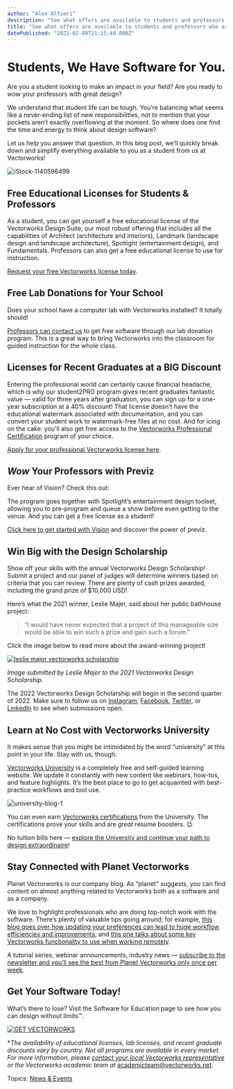 ```yaml
---
author: "Alex Altieri"
description: "See what offers are available to students and professors who are using — or want to use! — Vectorworks in university classrooms."
title: "See what offers are available to students and professors who are using — or want to use! — Vectorworks in university classrooms." 
datePublished: "2022-02-08T21:15:40.000Z"
---
```

# Students, We Have Software for You.

Are you a student looking to make an impact in your field? Are you ready to _wow_ your professors with great design?

We understand that student life can be tough. You’re balancing what seems like a never-ending list of new responsibilities, not to mention that your pockets aren’t exactly overflowing at the moment. So where does one find the time and energy to think about design software?

Let us help you answer that question. In this blog post, we’ll quickly break down and simplify everything available to you as a student from us at Vectorworks!

![iStock-1140596499](https://blog.vectorworks.net/hs-fs/hubfs/Blog%20Images/2022%20PVW%20Images/02_Education/iStock-1140596499.jpg?width=1440&name=iStock-1140596499.jpg)

## Free Educational Licenses for Students & Professors

As a student, you can get yourself a free educational license of the Vectorworks Design Suite, our most robust offering that includes all the capabilities of Architect (architecture and interiors), Landmark (landscape design and landscape architecture), Spotlight (entertainment design), and Fundamentals. Professors can also get a free educational license to use for instruction.

[Request your free Vectorworks license today](http://www.vectorworks.net/education).

## Free Lab Donations for Your School

Does your school have a computer lab with Vectorworks installed? It totally should!

[Professors can contact us](https://www.vectorworks.net/education) to get free software through our lab donation program. This is a great way to bring Vectorworks into the classroom for guided instruction for the whole class. 

## Licenses for Recent Graduates at a BIG Discount

Entering the professional world can certainly cause financial headache, which is why our student2PRO program gives recent graduates fantastic value — valid for three years after graduation, you can sign up for a one-year subscription at a 40% discount! That license doesn’t have the educational watermark associated with documentation, and you can convert your student work to watermark-free files at no cost. And for icing on the cake: you'll also get free access to the [Vectorworks Professional Certification](https://university.vectorworks.net/course/view.php?id=2391) program of your choice.

[Apply for your professional Vectorworks license here](https://www.vectorworks.net/education/student2pro).

## _Wow_ Your Professors with Previz

Ever hear of Vision? Check this out:

The program goes together with Spotlight’s entertainment design toolset, allowing you to pre-program and queue a show before even getting to the venue. And you can get a free license as a student!

[Click here to get started with Vision](https://www.vectorworks.net/education) and discover the power of previz.

## Win Big with the Design Scholarship

Show off your skills with the annual Vectorworks Design Scholarship! Submit a project and our panel of judges will determine winners based on criteria that you can review. There are plenty of cash prizes awarded, including the grand prize of $10,000 USD!

Here’s what the 2021 winner, Leslie Majer, said about her public bathhouse project:

> “I would have never expected that a project of this manageable size would be able to win such a prize and gain such a forum.”

Click the image below to read more about the award-winning project!

[![leslie major vectorworks scholarship](https://blog.vectorworks.net/hs-fs/hubfs/Blog%20Images/210614_Scholarship%20Winner/Scholar4.jpg?width=673&name=Scholar4.jpg)](../../../net/vectorworks/blog/2021-vectorworks-design-scholarship-winner.html)

_Image submitted by Leslie Majer to the 2021 Vectorworks Design Scholarship._

The 2022 Vectorworks Design Scholarship will begin in the second quarter of 2022\. Make sure to follow us on [Instagram](https://www.instagram.com/vectorworks/?hl=en), [Facebook](https://www.facebook.com/Vectorworks/), [Twitter](https://twitter.com/Vectorworks?ref%5Fsrc=twsrc%5Egoogle%7Ctwcamp%5Eserp%7Ctwgr%5Eauthor), or [LinkedIn](https://www.linkedin.com/company/vectorworks-inc) to see when submissions open.

## Learn at No Cost with Vectorworks University

It makes sense that you might be intimidated by the word “university” at this point in your life. Stay with us, though.

[Vectorworks University](http://university.vectorworks.net) is a completely free and self-guided learning website. We update it constantly with new content like webinars, how-tos, and feature highlights. It’s the best place to go to get acquainted with best-practice workflows and tool use.

![university-blog-1](https://blog.vectorworks.net/hs-fs/hubfs/university-blog-1.jpeg?width=675&name=university-blog-1.jpeg)

You can even earn [Vectorworks certifications](https://university.vectorworks.net/local/certifications/info.php#) from the University. The certifications prove your skills and are _great_ resume boosters. 😉

No tuition bills here — [explore the University and continue your path to design extraordinaire](http://university.vectorworks.net/)!

## Stay Connected with Planet Vectorworks

Planet Vectorworks is our company blog. As “planet” suggests, you can find content on almost anything related to Vectorworks both as a software and as a company.

We love to highlight professionals who are doing top-notch work with the software. There’s plenty of valuable tips going around; for example, [this blog goes over how updating your preferences can lead to huge workflow efficiencies and improvements](../../../net/vectorworks/blog/020620archpreferences.html), and [this one talks about some key Vectorworks functionality to use when working remotely](../../../net/vectorworks/blog/may-tech-roundup-working-from-home-with-vectorworks.html).

A tutorial series, webinar announcements, industry news — [subscribe to the newsletter and you’ll see the best from Planet Vectorworks only once per week](https://www3.vectorworks.net/subscribe-to-planet-vectorworks).

## Get Your Software Today!

What’s there to lose? Visit the Software for Education page to see how you can design without limits™️.

[![GET VECTORWORKS](https://no-cache.hubspot.com/cta/default/3018241/86d37c87-2617-40bc-851e-1bbfb8ffe3a2.png)](https://cta-redirect.hubspot.com/cta/redirect/3018241/86d37c87-2617-40bc-851e-1bbfb8ffe3a2) 

\*_The availability of educational licenses, lab licenses, and recent graduate discounts vary by country. Not all programs are available in every market. For more information, please [contact your local Vectorworks representative](https://www.vectorworks.net/company/contacts) or the Vectorworks academic team at_ [academicteam@vectorworks.net](../../../net/vectorworks/blog/index.html). 

 Topics: [News & Events](https://blog.vectorworks.net/topic/news-events) 

 